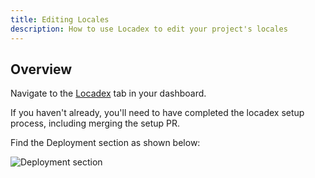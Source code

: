```yaml
---
title: Editing Locales
description: How to use Locadex to edit your project's locales
---
```


## Overview

Navigate to the [Locadex](https://dash.generaltranslation.com/project/locadex) tab in your dashboard.

If you haven't already, you'll need to have completed the locadex setup process, including merging the setup PR.

Find the Deployment section as shown below:

![Deployment section](/locadex-screenshots/deployment/deployment-section.png)
